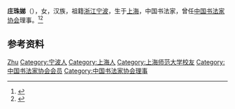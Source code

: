 '''庄珠娣'''（{{bd|1937年|7月|}}），女，汉族，祖籍[[浙江|浙江]][[宁波|宁波]]，生于[[上海|上海]]，中国书法家，曾任[[中国书法家协会|中国书法家协会]]理事。<ref>{{Cite book|title=中国当代艺术界名人录|author=中国名人研究院编; 异天, 戈德主编|publisher=社会科学文献出版社|year=1993|isbn=|location=北京|pages=}}</ref><ref>{{Cite book|title=中国当代书法家辞典|author=金通达主编|publisher=浙江人民出版社|year=2001|isbn=|location=杭州|pages=}}</ref>

== 参考资料 ==
{{reflist}}

{{中国人物小作品}}
{{中国书法家协会第二届理事会}}

{{Authority control}}
{{DEFAULTSORT:Zhuang庄}}
[[Category:庄姓|Zhu]]
[[Category:宁波人|Category:宁波人]]
[[Category:上海人|Category:上海人]]
[[Category:上海师范大学校友|Category:上海师范大学校友]]
[[Category:中国书法家协会会员|Category:中国书法家协会会员]]
[[Category:中国书法家协会理事|Category:中国书法家协会理事]]